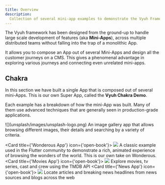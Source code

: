 ```yaml
---
title: Overview
description:
  Collection of several mini-app examples to demonstrate the Vyuh Framework
---
```



The Vyuh framework has been designed from the ground-up to handle large scale
development of features (aka **Mini-Apps**), across multiple distributed teams
without falling into the trap of a monolithic App.

It allows you to compose an App out of several Mini-Apps and design all the
customer journeys on a CMS. This gives a phenomenal advantage in exploring
various journeys and connecting even unrelated mini-apps.

## Chakra

In this section we have built a single App that is composed out of several
mini-Apps. This is our own Super App, called the **Vyuh Chakra Demo**.&#x20;

Each example has a breakdown of how the mini-App was built. Many of them use
advanced techniques that are generally seen in production-grade applications.

<CardGrid>
<Card title={'Unsplash App'} icon={'open-book'}>
  ![](unsplash/images/unsplash-logo.png)
  An image gallery app that allows browsing different images, their details and searching by a variety of criteria.
</Card>

  <Card title={'Wonderous App'} icon={'open-book'}>
    ![](wonderous/images/wonderous-logo.png)
    A classic example used in the Flutter community to demonstrate a rich, animated experience of browsing the wonders of the world. This is our own take on Wonderous.
  </Card>
  <Card title={'Movies App'} icon={'open-book'}>
  ![](images/tmdb-logo.svg)
  Explore movies, tv series, cast and crew using the TMDB API
</Card>
  <Card title={'News App'} icon={'open-book'}>
  ![](images/news.png)
  Locate articles and breaking news headlines from news sources and blogs across the web
</Card>
</CardGrid>
